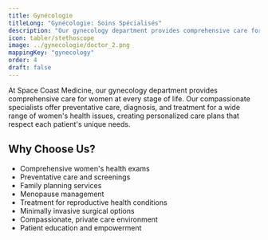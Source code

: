 ```yaml
---
title: Gynécologie
titleLong: "Gynécologie: Soins Spécialisés"
description: "Our gynecology department provides comprehensive care for women at every stage of life."
icon: tabler/stethoscope
image: ../gynecologie/doctor_2.png
mappingKey: "gynecology"
order: 4
draft: false
---
```


At Space Coast Medicine, our gynecology department provides comprehensive care for women at every stage of life. Our compassionate specialists offer preventative care, diagnosis, and treatment for a wide range of women's health issues, creating personalized care plans that respect each patient's unique needs.

## Why Choose Us?

- Comprehensive women's health exams
- Preventative care and screenings
- Family planning services
- Menopause management
- Treatment for reproductive health conditions
- Minimally invasive surgical options
- Compassionate, private care environment
- Patient education and empowerment
